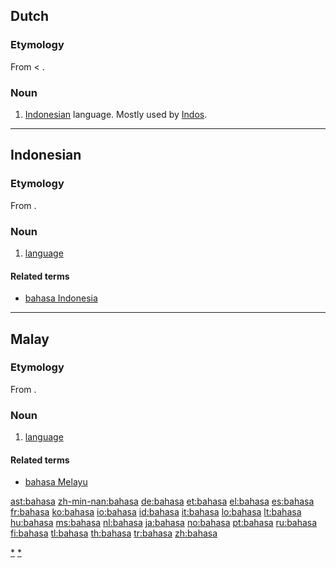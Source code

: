 ==Dutch==

===Etymology===
From {{etyl|id|nl}} {{term|bahasa|lang=id}} < {{etyl|sa|nl}} {{term|भाषा|tr=bhāṣā|lang=sa}}.

===Noun===
{{infl|nl|noun}}

# {{slang|lang=nl}} [[Indonesian]] language. Mostly used by [[Indo]]s.

----

==Indonesian==

===Etymology===
From {{etyl|sa|id}} {{term|भाषा|tr=bhāṣā|lang=sa}}.

===Noun===
{{infl|id|noun}}

# [[language]]

====Related terms====
* [[bahasa Indonesia]]

[[Category:id:Language|*]]

----

==Malay==

===Etymology===
From {{etyl|sa|ms}} {{term|भाषा|tr=bhāṣā|lang=sa}}.

===Noun===
{{infl|ms|noun}}

# [[language]]

====Related terms====
* [[bahasa Melayu]]

[[Category:ms:Language|*]]

[[ast:bahasa]]
[[zh-min-nan:bahasa]]
[[de:bahasa]]
[[et:bahasa]]
[[el:bahasa]]
[[es:bahasa]]
[[fr:bahasa]]
[[ko:bahasa]]
[[io:bahasa]]
[[id:bahasa]]
[[it:bahasa]]
[[lo:bahasa]]
[[lt:bahasa]]
[[hu:bahasa]]
[[ms:bahasa]]
[[nl:bahasa]]
[[ja:bahasa]]
[[no:bahasa]]
[[pt:bahasa]]
[[ru:bahasa]]
[[fi:bahasa]]
[[tl:bahasa]]
[[th:bahasa]]
[[tr:bahasa]]
[[zh:bahasa]]